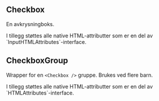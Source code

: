 
<Meta title="Design system/Checkbox/API" component={Checkbox} />

## Checkbox

En avkrysningboks.

<ArgsTable story={PRIMARY_STORY} />
I tillegg støttes alle native HTML-attributter som er en del av `InputHTMLAttributes<HTMLInputElement>`-interface.

## CheckboxGroup

Wrapper for en `<Checkbox />` gruppe. Brukes ved flere barn.

<ArgsTable of={CheckboxGroup} />
I tillegg støttes alle native HTML-attributter som er en del av `HTMLAttributes<HTMLDivElement>`-interface.
